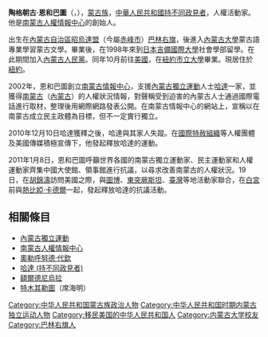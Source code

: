 '''陶格朝古·恩和巴圖'''（{{mong|m=ᠲᠣᠭᠠᠴᠠᠭ<br>ᠡᠩᠬᠡᠪᠠᠲᠤ|k=Тооцог Энхбат}}，{{bd|1972年||||catIdx=T}}），[[蒙古族|蒙古族]]，[[中華人民共和國|中華人民共和國]][[持不同政見者|持不同政見者]]，人權活動家。他是[[南蒙古人權情報中心|南蒙古人權情報中心]]的創始人。

出生在[[內蒙古自治區|內蒙古自治區]][[昭烏達盟|昭烏達盟]]（今屬[[赤峰市|赤峰市]]）[[巴林右旗|巴林右旗]]，後進入[[內蒙古大學|內蒙古大學]]蒙古語專業學習蒙古文學。畢業後，在1998年來到[[日本|日本]][[吉備國際大學|吉備國際大學]]社會學部留學。在此期間加入[[內蒙古人民黨|內蒙古人民黨]]。同年10月前往[[美國|美國]]，在[[紐約市立大學|紐約市立大學]]畢業。現居住於[[紐約|紐約]]。

2002年，恩和巴圖創立[[南蒙古情報中心|南蒙古情報中心]]，支援[[內蒙古獨立運動|內蒙古獨立運動]]人士[[哈達_(持不同政見者)|哈達]]一家，並獲得[[南蒙古|南蒙古]]（[[內蒙古|內蒙古]]）的人權狀況情報，對聲稱受到迫害的內蒙古人士通過國際電話進行取材，整理後用網際網路發表公開。在南蒙古情報中心的網站上，宣稱以在南蒙古成立民主政體為目標，但不一定實行獨立。

2010年12月10日哈達獲釋之後，哈達與其家人失蹤。在[[國際特赦組織|國際特赦組織]]等人權團體及美國傳媒積極宣傳下，他發起釋放哈達的運動。

2011年1月8日，恩和巴圖呼籲世界各國的南蒙古獨立運動家、民主運動家和人權運動家齊集中國大使館、領事館進行抗議，以尋求改善南蒙古的人權狀況。19日，在[[胡錦濤|胡錦濤]]訪問美國之際，與[[圖博|圖博]]、[[東突厥斯坦|東突厥斯坦]]、[[臺灣|臺灣]]等地活動家聯合，在[[白宮|白宮]]前與[[熱比婭·卡德爾|熱比婭·卡德爾]]一起，發起釋放哈達的抗議活動。

==相關條目==
*[[內蒙古獨立運動|內蒙古獨立運動]]
*[[南蒙古人權情報中心|南蒙古人權情報中心]]
*[[奧勒呼努德·代欽|奧勒呼努德·代欽]]
*[[哈達_(持不同政見者)|哈達 (持不同政見者)]]
*[[額爾德尼烏拉|額爾德尼烏拉]]
*[[特木其勒圖|特木其勒圖]]（席海明）

[[Category:中华人民共和国蒙古族政治人物|Category:中华人民共和国蒙古族政治人物]]
[[Category:中华人民共和国时期内蒙古独立运动人物|Category:中华人民共和国时期内蒙古独立运动人物]]
[[Category:移民美国的中华人民共和国人|Category:移民美国的中华人民共和国人]]
[[Category:内蒙古大学校友|Category:内蒙古大学校友]]
[[Category:巴林右旗人|Category:巴林右旗人]]